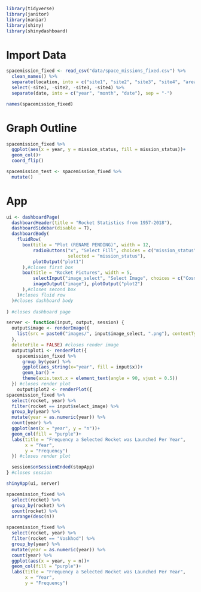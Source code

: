 ```r
library(tidyverse)
library(janitor)
library(naniar)
library(shiny)
library(shinydashboard)
```
# Import Data
```r
spacemission_fixed <- read_csv("data/space_missions_fixed.csv") %>% 
  clean_names() %>%
  separate(location, into = c("site1", "site2", "site3", "site4", "area", "country"), extra = "drop", fill = "left", sep = ",") %>%
  select(-site1, -site2, -site3, -site4) %>%
  separate(date, into = c("year", "month", "date"), sep = "-")
```

```r
names(spacemission_fixed)
```


# Graph Outline

```r
spacemission_fixed %>%
  ggplot(aes(x = year, y = mission_status, fill = mission_status))+
  geom_col()+
  coord_flip()
```

```r
spacemission_test <- spacemission_fixed %>%
  mutate()
```


# App
```r
ui <- dashboardPage(
  dashboardHeader(title = "Rocket Statistics from 1957-2018"),
  dashboardSidebar(disable = T),
  dashboardBody(
    fluidRow(
      box(title = "Plot (RENAME PENDING)", width = 12,
          radioButtons("x", "Select Fill", choices = c("mission_status", "rocket_status", "country"),
                       selected = "mission_status"),
          plotOutput("plot1")
      ),#closes first box
      box(title = "Rocket Pictures", width = 5,
          selectInput("image_select", "Select Image", choices = c("Cosmos-3M (11K65M)", "Voskhod","Falcon 9 Block 5","Cosmos-2I (63SM)", "Soyuz U")),
          imageOutput("image"), plotOutput("plot2")
      ),#closes second box
    )#closes fluid row
  )#closes dashboard body
  
) #closes dashboard page

server <- function(input, output, session) {
  output$image <- renderImage({
    list(src = paste0("images/", input$image_select, ".png"), contentType = "image/png", width = "300px")
  }, 
  deleteFile = FALSE) #closes render image
  output$plot1 <- renderPlot({
    spacemission_fixed %>%
      group_by(year) %>%
      ggplot(aes_string(x="year", fill = input$x))+
      geom_bar() + 
      theme(axis.text.x = element_text(angle = 90, vjust = 0.5))
  }) #closes render plot
    output$plot2 <- renderPlot({
spacemission_fixed %>%
  select(rocket, year) %>%
  filter(rocket == input$select_image) %>%
  group_by(year) %>%
  mutate(year = as.numeric(year)) %>%
  count(year) %>%
  ggplot(aes(x = "year", y = "n"))+
  geom_col(fill = "purple")+
  labs(title = "Frequency a Selected Rocket was Launched Per Year",
       x = "Year",
       y = "Frequency")
  }) #closes render plot

  session$onSessionEnded(stopApp)
} #closes session

shinyApp(ui, server)
```


```r
spacemission_fixed %>%
  select(rocket) %>%
  group_by(rocket) %>%
  count(rocket) %>%
  arrange(desc(n))
```

```r
spacemission_fixed %>%
  select(rocket, year) %>%
  filter(rocket == "Voskhod") %>%
  group_by(year) %>%
  mutate(year = as.numeric(year)) %>%
  count(year) %>%
  ggplot(aes(x = year, y = n))+
  geom_col(fill = "purple")+
  labs(title = "Frequency a Selected Rocket was Launched Per Year",
       x = "Year",
       y = "Frequency")
```

